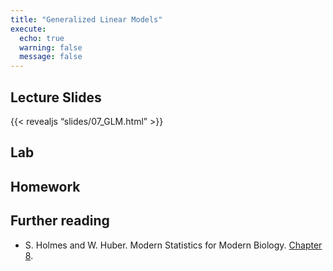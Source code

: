 ```yaml
---
title: "Generalized Linear Models"
execute:
  echo: true
  warning: false
  message: false
---
```


## Lecture Slides

{{< revealjs "slides/07_GLM.html" >}}

## Lab

## Homework 

## Further reading

- S. Holmes and W. Huber. Modern Statistics for Modern Biology. [Chapter 8](https://www.huber.embl.de/msmb/08-chap.html).

